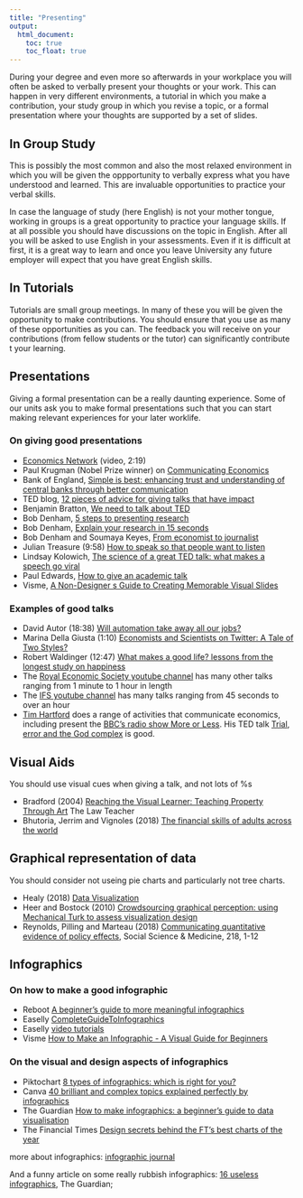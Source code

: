 ```yaml
---
title: "Presenting"
output:
  html_document:
    toc: true
    toc_float: true
---
```


During your degree and even more so afterwards in your workplace you will often be asked to verbally present your thoughts or your work. This can happen in very different environments, a tutorial in which you make a contribution, your study group in which you revise a topic, or a formal presentation where your thoughts are supported by a set of slides.

## In Group Study

This is possibly the most common and also the most relaxed environment in which you will be given the oppportunity to verbally express what you have understood and learned. This are invaluable opportunities to practice your verbal skills. 

In case the language of study (here English) is not your mother tongue, working in groups is a great opportunity to practice your language skills. If at all possible you should have discussions on the topic in English. After all you will be asked to use English in your assessments. Even if it is difficult at first, it is a great way to learn and once you leave University any future employer will expect that you have great English skills.

## In Tutorials

Tutorials are small group meetings. In many of these you will be given the opportunity to make contributions. You should ensure that you use as many of these opportunities as you can. The feedback you will receive on your contributions (from fellow students or the tutor) can significantly contribute t your learning.


## Presentations

Giving a formal presentation can be a really daunting experience. Some of our units ask you to make formal presentations such that you can start making relevant experiences for your later worklife.

### On giving good presentations

*	[Economics Network](https://www.youtube.com/watch?v=7Qtk1J44oGQ){target="_blank"} (video, 2:19)  
*	Paul Krugman (Nobel Prize winner) on [Communicating Economics](https://voxeu.org/content/communicating-economics){target="_blank"}  
*	Bank of England, [Simple is best: enhancing trust and understanding of central banks through better communication](https://bankunderground.co.uk/2018/11/22/simply-is-best-enhancing-trust-and-understanding-of-central-banks-through-better-communications/){target="_blank"}  
*	TED blog, [12 pieces of advice for giving talks that have impact](https://blog.ted.com/12-pieces-of-advice-for-giving-talks-that-have-impact/){target="_blank"}  
*	Benjamin Bratton, [We need to talk about TED](https://www.theguardian.com/commentisfree/2013/dec/30/we-need-to-talk-about-ted){target="_blank"}  
*	Bob Denham, [5 steps to presenting research](https://www.communicatingeconomics.com/research-video-five-step-outline/){target="_blank"}  
*	Bob Denham, [Explain your research in 15 seconds](https://www.communicatingeconomics.com/fifteen-seconds-pitch/){target="_blank"}  
*	Bob Denham and Soumaya Keyes, [From economist to journalist](https://www.communicatingeconomics.com/economist-journalist-tips-soumaya-keynes/){target="_blank"}  
*	Julian Treasure (9:58) [How to speak so that people want to listen](https://www.youtube.com/watch?v=eIho2S0ZahI){target="_blank"}  
*	Lindsay Kolowich, [The science of a great TED talk: what makes a speech go viral](https://blog.hubspot.com/marketing/ted-talk-public-speaking-study){target="_blank"}  
*	Paul Edwards, [How to give an academic talk](https://ocw.mit.edu/courses/electrical-engineering-and-computer-science/6-857-network-and-computer-security-spring-2014/projects/MIT6_857S14_proj_umic-talk.pdf){target="_blank"}  
*	Visme,  [A Non-Designer s Guide to Creating Memorable Visual Slides](https://online.manchester.ac.uk/bbcswebdav/pid-6753519-dt-content-rid-28143952_1/xid-28143952_1){target="_blank"}

### Examples of good talks

*	David Autor (18:38) [Will automation take away all our jobs?](https://www.ted.com/talks/david_autor_why_are_there_still_so_many_jobs?language=en){target="_blank"}  
*	Marina Della Giusta (1:10) [Economists and Scientists on Twitter: A Tale of Two Styles?](https://www.youtube.com/watch?v=YUwgP0pucJQ){target="_blank"}  
*	Robert Waldinger (12:47) [What makes a good life? lessons from the longest study on happiness](https://www.ted.com/talks/robert_waldinger_what_makes_a_good_life_lessons_from_the_longest_study_on_happiness#t-43155){target="_blank"}  
*	The [Royal Economic Society  youtube channel](https://www.youtube.com/channel/UCP4yvr6Vd-CW8_e739rJ2-g){target="_blank"} has many other talks ranging from 1 minute to 1 hour in length  
*	The [IFS youtube channel](https://www.youtube.com/channel/UCvdfVF9jI_PqV5jtqateNBA){target="_blank"} has many talks ranging from 45 seconds to over an hour  
*	[Tim Hartford](http://timharford.com/){target="_blank"} does a range of activities that communicate economics, including present the [BBC's radio show More or Less](https://www.bbc.co.uk/programmes/b006qshd/episodes/player){target="_blank"}. His TED talk [Trial, error and the God complex](https://www.ted.com/talks/tim_harford){target="_blank"} is good.


## Visual Aids

You should use visual cues when giving a talk, and not lots of %s

*	Bradford (2004) [Reaching the Visual Learner: Teaching Property Through Art](https://papers.ssrn.com/sol3/papers.cfm?abstract_id=587201){target="_blank"} The Law Teacher   
*	Bhutoria, Jerrim and Vignoles (2018) [The financial skills of adults across the world](https://johnjerrim.files.wordpress.com/2018/03/piaac_working_report_march_2018.docx){target="_blank"}  

## Graphical representation of data

You should consider not useing pie charts and particularly not tree charts.

*	Healy (2018) [Data Visualization](https://socviz.co/){target="_blank"}  
*	Heer and Bostock (2010) [Crowdsourcing graphical perception: using Mechanical Turk to assess visualization design](http://vis.stanford.edu/files/2010-MTurk-CHI.pdf){target="_blank"}  
*	Reynolds, Pilling and Marteau (2018) [Communicating quantitative evidence of policy effects](https://www.sciencedirect.com/science/article/pii/S0277953618305276?via%3Dihub){target="_blank"}, Social Science & Medicine, 218, 1-12  

## Infographics

### On how to make a good infographic

*	Reboot [A beginner's guide to more meaningful infographics](https://reboot.org/2016/03/17/beginners-guide-meaningful-infographics/){target="_blank"}  
*	Easelly [CompleteGuideToInfographics](https://online.manchester.ac.uk/bbcswebdav/pid-6753372-dt-content-rid-28142219_1/xid-28142219_1){target="_blank"}   
* Easelly [video tutorials](https://www.youtube.com/c/Easellytutorials){target="_blank"}  
*	Visme [How to Make an Infographic - A Visual Guide for Beginners](https://online.manchester.ac.uk/bbcswebdav/pid-6753372-dt-content-rid-28142220_1/xid-28142220_1){target="_blank"} 

### On the visual and design aspects of infographics

*	Piktochart [8 types of infographics: which is right for you?](https://piktochart.com/blog/8-types-of-infographics-which-right-for-you/){target="_blank"}   
*	Canva [40 brilliant and complex topics explained perfectly by infographics](https://www.canva.com/learn/best-infographics/){target="_blank"}  
*	The Guardian [How to make infographics: a beginner's guide to data visualisation](https://www.theguardian.com/global-development-professionals-network/2014/aug/28/interactive-infographics-development-data){target="_blank"}  
*	The Financial Times [Design secrets behind the FT's best charts of the year](https://www.ft.com/content/4743ce96-e4bf-11e7-97e2-916d4fbac0da){target="_blank"}

more about infographics: [infographic journal](https://infographicjournal.com/){target="_blank"}

And a funny article on some really rubbish infographics: [16 useless infographics](https://www.theguardian.com/news/datablog/gallery/2013/aug/01/16-useless-infographics){target="_blank"}, The Guardian; 

